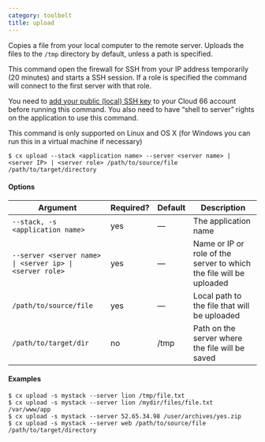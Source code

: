 ```yaml
---
category: toolbelt
title: upload
---
```


Copies a file from your local computer to the remote server. Uploads the files to the `/tmp` directory by default, unless a path is specified.

This command open the firewall for SSH from your IP address temporarily (20 minutes) and starts a SSH session. If a role is specified the command will connect to the first server with that role.

You need to [add your public (local) SSH key](/:product/:version?/servers/ssh-to-server#adding-your-public-key-to-your-cloud-66-account) to your Cloud 66 account before running this command. You also need to have “shell to server” rights on the application to use this command.

This command is only supported on Linux and OS X (for Windows you can run this in a virtual machine if necessary)

```shell
$ cx upload --stack <application name> --server <server name> | <server IP> | <server role> /path/to/source/file /path/to/target/directory
```

#### Options

| Argument | Required? | Default | Description |
|  ---  |  ---  |  ---  |  ---  |
| `--stack, -s <application name>` | yes | — | The application name |
| `--server <server name> \| <server ip> \| <server role>` | yes | — | Name or IP or role of the server to which the file will be uploaded |
| `/path/to/source/file` | yes | — | Local path to the file that will be uploaded |
| `/path/to/target/dir` | no | /tmp | Path on the server where the file will be saved |

#### Examples

```shell
$ cx upload -s mystack --server lion /tmp/file.txt
$ cx upload -s mystack --server lion /mydir/files/file.txt /var/www/app
$ cx upload -s mystack --server 52.65.34.98 /user/archives/yes.zip
$ cx upload -s mystack --server web /path/to/source/file /path/to/target/directory
```
